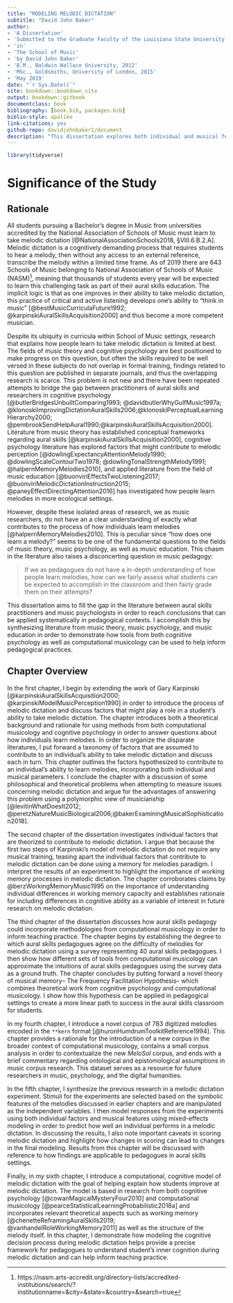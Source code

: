 ```yaml
--- 
title: "MODELING MELODIC DICTATION"
subtitle: "David John Baker"
author: 
- 'A Dissertation' 
- 'Submitted to the Graduate Faculty of the Louisiana State University and Agricultural and Mechanical College in partial fulfillment of the requirements for the degree of Doctor of Philosophy'
- 'in'
- 'The School of Music'
- 'by David John Baker'
- 'B.M., Baldwin Wallace University, 2012'
- 'MSc., Goldsmiths, University of London, 2015'
- 'May 2019' 
date: "`r Sys.Date()`"
site: bookdown::bookdown_site
output: bookdown::gitbook
documentclass: book
bibliography: [book.bib, packages.bib]
biblio-style: apalike
link-citations: yes
github-repo: davidjohnbaker1/document
description: "This dissertation explores both individual and musical features that might contribute to processes involved in melodic dictation."
---
```


```r
library(tidyverse)
```

# Significance of the Study

## Rationale

All students pursuing a Bachelor's degree in Music from universities accredited by the National Association of Schools of Music must learn to take melodic dictation [@NationalAssociationSchools2018, §VIII.6.B.2.A].
Melodic dictation is a cognitively demanding process that requires students to hear a melody, then without any access to an external reference, transcribe the melody within a limited time frame.
As of 2019 there are 643 Schools of Music belonging to National Association of Schools of Music (NASM)^[https://nasm.arts-accredit.org/directory-lists/accredited-institutions/search/?institutionname=&city=&state=&country=&search=true], meaning that thousands of students every year will be expected to learn this challenging task as part of their aural skills education.
The implicit logic is that as one improves in their ability to take melodic dictation, this practice of critical and active listening develops one's ability to "think in music" [@bestMusicCurriculaFuture1992; @karpinskiAuralSkillsAcquisition2000] and thus become a more competent musician.

Despite its ubiquity in curricula within School of Music settings, research that explains how people learn to take melodic dictation is limited at best.
The fields of music theory and cognitive psychology are best positioned to make progress on this question, but often the skills required to be well versed in these subjects do not overlap in formal training, findings related to this question are published in separate journals, and thus the overlapping research is scarce.
This problem is not new and there have been repeated attempts to bridge the gap between practitioners of aural skills and researchers in cognitive psychology [@butlerBridgesUnbuiltComparing1993; @davidbutlerWhyGulfMusic1997a; @klonoskiImprovingDictationAuralSkills2006;@klonoskiPerceptualLearningHierarchy2000; @pembrookSendHelpAural1990;@karpinskiAuralSkillsAcquisition2000].
Literature from music theory has established conceptual frameworks regarding aural skills [@karpinskiAuralSkillsAcquisition2000], cognitive psychology literature has explored factors that might contribute to melodic perception [@dowlingExpectancyAttentionMelody1990; @dowlingScaleContourTwo1978; @dowlingTonalStrengthMelody1991; @halpernMemoryMelodies2010], and applied literature from the field of music education [@buonviriEffectsTwoListening2017; @buonviriMelodicDictationInstruction2015; @paneyEffectDirectingAttention2016] has investigated how people learn melodies in more ecological settings.

However, despite these isolated areas of research, we as music researchers, do not have an a clear understanding of exactly what contributes to the process of how individuals learn melodies [@halpernMemoryMelodies2010].
This is peculiar since "how does one learn a melody?" seems to be one of the fundamental questions to the fields of music theory, music psychology, as well as music education. 
This chasm in the literature also raises a disconcerting question in music pedagogy: 

> If we as pedagogues do not have a in-depth understanding of how people learn melodies, how can we fairly assess what students can be expected to accomplish in the classroom and then fairly grade them on their attempts?

This dissertation aims to fill the gap in the literature between aural skills practitioners and music psychologists in order to reach conclusions that can be applied systematically in pedagogical contexts.
I accomplish this by synthesizing literature from music theory, music psychology, and music education in order to demonstrate how tools from both cognitive psychology as well as computational musicology can be used to help inform pedagogical practices.

## Chapter Overview 

In the first chapter, I begin by extending the work of Gary Karpinski [@karpinskiAuralSkillsAcquisition2000; @karpinskiModelMusicPerception1990] in order to introduce the process of melodic dictation and discuss factors that  might play a role in a student's ability to take melodic dictation.
The chapter introduces both a theoretical background and rationale for using methods from both computational musicology and cognitive psychology in order to answer questions about how individuals learn melodies.
In order to organize the disparate literatures, I put forward a taxonomy of factors that are assumed to contribute to an individual's ability to take melodic dictation and discuss each in turn.
This chapter outlines the factors hypothesized to contribute to an individual's ability to learn melodies, incorporating both individual and musical parameters.
I conclude the chapter with a discussion of some philosophical and theoretical problems when attempting to measure issues concerning melodic dictation and argue for the advantages of answering this problem using a polymorphic view of musicianship [@levitinWhatDoesIt2012; @peretzNatureMusicBiological2006;@bakerExaminingMusicalSophistication2018].

The second chapter of the dissertation investigates individual factors that are theorized to contribute to melodic dictation.
I argue that because the first two steps of Karpinski's model of melodic dictation do not require any musical training, teasing apart the individual factors that contribute to melodic dictation can be done using a memory for melodies paradigm. 
I interpret the results of an experiment to highlight the importance of working memory processes in melodic dictation.
The chapter corroborates claims by @berzWorkingMemoryMusic1995 on the importance of understanding individual differences in working memory capacity and establishes rationale for including differences in cognitive ability as a variable of interest in future research on melodic dictation.

The third chapter of the dissertation discusses how aural skills pedagogy could incorporate methodologies from computational musicology in order to inform teaching practice.
The chapter begins by establishing the degree to which aural skills pedagogues agree on the difficulty of melodies for melodic dictation using a survey representing 40 aural skills pedagogues.
I then show how different sets of tools from computational musicology can approximate the intuitions of aural skills pedagogues using the survey data as a ground truth.
The chapter concludes by putting forward a novel theory of musical memory-- The Frequency Facilitation Hypothesis-- which combines theoretical work from cognitive psychology and computational musicology.
I show how this hypothesis can be applied in pedagogical settings to create a more linear path to success in the aural skills classroom for students.

In my fourth chapter, I introduce a novel corpus of 783 digitized melodies encoded in the ```**kern```
format [@huronHumdrumToolkitReference1994].
This chapter provides a rationale for the introduction of a new corpus in the broader context of computational musicology, contains a small corpus analysis in order to contextualize the new _MeloSol_ corpus, and ends with a brief commentary regarding ontological and epistomological assumptions in music corpus research.
This dataset serves as a resource for future researchers in music, psychology, and the digital humanities. 

In the fifth chapter, I synthesize the previous research in a melodic dictation experiment. 
Stimuli for the experiments are selected based on the symbolic features of the melodies discussed in earlier chapters and are manipulated as the independent variables. 
I then model responses from the experiments using both individual factors and musical features using mixed-effects modeling in order to predict how well an individual performs in a melodic dictation. 
In discussing the results, I also note important caveats in scoring melodic dictation and highlight how changes in scoring can lead to changes in the final modeling.
Results from this chapter will be discussed with reference to how findings are applicable to pedagogues in aural skills settings. 

Finally, in my sixth chapter, I introduce a computational, cognitive model of melodic dictation with the goal of helping explain how students improve at melodic dictation. 
The model is based in research from both cognitive psychology [@cowanMagicalMysteryFour2010] and computational musicology [@pearceStatisticalLearningProbabilistic2018a] and incorporates relevant theoretical aspects such as working memory [@chenetteReframingAuralSkills2019; @vanhandelRoleWorkingMemory2011] as well as the structure of the melody itself. 
In this chapter, I demonstrate how modeling the cognitive decision process during melodic dictation helps provide a precise framework for pedagogues to understand student’s inner cognition during melodic dictation and can help inform teaching practice. 
